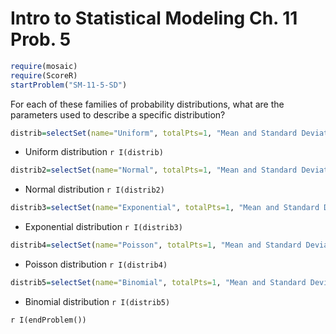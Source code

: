 Intro to Statistical Modeling Ch. 11 Prob. 5
========================================================
```r
require(mosaic)
require(ScoreR)
startProblem("SM-11-5-SD")
```
For each of these families of probability distributions, what are the parameters used to describe a specific distribution?

```r
distrib=selectSet(name="Uniform", totalPts=1, "Mean and Standard Deviation"=FALSE, "Max and Min"=TRUE, "Probability and Size"=FALSE, "Average Number per Interval"=FALSE)
```
* Uniform distribution `r I(distrib)`

```r
distrib2=selectSet(name="Normal", totalPts=1, "Mean and Standard Deviation"=TRUE, "Max and Min"=FALSE, "Probability and Size"=FALSE, "Average Number per Interval"=FALSE)
```
* Normal distribution `r I(distrib2)`

```r
distrib3=selectSet(name="Exponential", totalPts=1, "Mean and Standard Deviation"=FALSE, "Max and Min"=FALSE, "Probability and Size"=FALSE, "Average Number per Interval"=TRUE)
```
* Exponential distribution `r I(distrib3)`

```r
distrib4=selectSet(name="Poisson", totalPts=1, "Mean and Standard Deviation"=FALSE, "Max and Min"=FALSE, "Probability and Size"=FALSE, "Average Number per Interval"=TRUE)
```
* Poisson distribution `r I(distrib4)`

```r
distrib5=selectSet(name="Binomial", totalPts=1, "Mean and Standard Deviation"=FALSE, "Max and Min"=FALSE, "Probability and Size"=TRUE, "Average Number per Interval"=FALSE)
```
* Binomial distribution `r I(distrib5)`


`r I(endProblem())`
